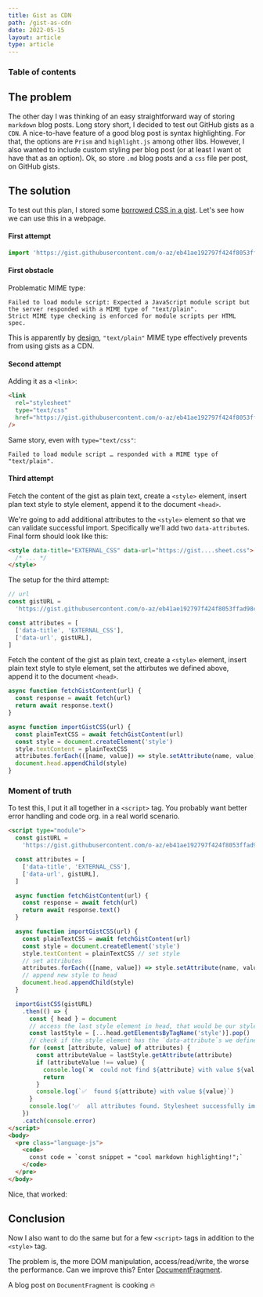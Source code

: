 ```yaml
---
title: Gist as CDN
path: /gist-as-cdn
date: 2022-05-15
layout: article
type: article
---
```



### Table of contents

## The problem

The other day I was thinking of an easy straightforward way of storing `markdown` blog posts. Long story short, I decided to test out GitHub gists as a `CDN`. A nice-to-have feature of a good blog post is syntax highlighting. For that, the options are `Prism` and `highlight.js` among other libs. However, I also wanted to include custom styling per blog post (or at least I want ot have that as an option). Ok, so store `.md` blog posts and a `css` file per post, on GitHub gists.

## The solution

To test out this plan, I stored some [borrowed CSS in a gist](https://gist.githubusercontent.com/o-az/eb41ae192797f424f8053ffad98cc10b/raw/306a5b678779e79b842b09e54f166a7e349bb9a6/stylesheet.css). Let's see how we can use this in a webpage.

#### First attempt

```js
import 'https://gist.githubusercontent.com/o-az/eb41ae192797f424f8053ffad98cc10b/raw/306a5b678779e79b842b09e54f166a7e349bb9a6/stylesheet.css'
```

#### First obstacle

Problematic MIME type:

```log
Failed to load module script: Expected a JavaScript module script but the server responded with a MIME type of "text/plain".
Strict MIME type checking is enforced for module scripts per HTML spec.
```

This is apparently by [design](https://webapps.stackexchange.com/a/37100 'link'), `"text/plain"` MIME type effectively prevents from using gists as a CDN.

#### Second attempt

Adding it as a `<link>`:

```html
<link
  rel="stylesheet"
  type="text/css"
  href="https://gist.githubusercontent.com/o-az/eb41ae192797f424f8053ffad98cc10b/raw/306a5b678779e79b842b09e54f166a7e349bb9a6/stylesheet.css"
/>
```

Same story, even with `type="text/css"`:

```log
Failed to load module script … responded with a MIME type of "text/plain".
```

#### Third attempt

Fetch the content of the gist as plain text, create a `<style>` element, insert plan text style to style element, append it to the document `<head>`.

We're going to add additional attributes to the `<style>` element so that we can validate successful import. Specifically we'll add two `data-attribute`s. Final form should look like this:

```html
<style data-title="EXTERNAL_CSS" data-url="https://gist....sheet.css">
  /* ... */
</style>
```

The setup for the third attempt:

```js title=" "
// url
const gistURL =
  'https://gist.githubusercontent.com/o-az/eb41ae192797f424f8053ffad98cc10b/raw/6070da8ac2821ffc94de51f1a3bc1b30d862643c/stylesheet.css'

const attributes = [
  ['data-title', 'EXTERNAL_CSS'],
  ['data-url', gistURL],
]
```

Fetch the content of the gist as plain text, create a `<style>` element, insert plain text style to style element, set the attirbutes we defined above, append it to the document `<head>`.

```js title=" "
async function fetchGistContent(url) {
  const response = await fetch(url)
  return await response.text()
}

async function importGistCSS(url) {
  const plainTextCSS = await fetchGistContent(url)
  const style = document.createElement('style')
  style.textContent = plainTextCSS
  attributes.forEach(([name, value]) => style.setAttribute(name, value))
  document.head.appendChild(style)
}
```

### Moment of truth

To test this, I put it all together in a `<script>` tag. You probably want better error handling and code org. in a real world scenario.

```html showLineNumbers title="index.html"
<script type="module">
  const gistURL =
    'https://gist.githubusercontent.com/o-az/eb41ae192797f424f8053ffad98cc10b/raw/6070da8ac2821ffc94de51f1a3bc1b30d862643c/stylesheet.css'

  const attributes = [
    ['data-title', 'EXTERNAL_CSS'],
    ['data-url', gistURL],
  ]

  async function fetchGistContent(url) {
    const response = await fetch(url)
    return await response.text()
  }

  async function importGistCSS(url) {
    const plainTextCSS = await fetchGistContent(url)
    const style = document.createElement('style')
    style.textContent = plainTextCSS // set style
    // set attributes
    attributes.forEach(([name, value]) => style.setAttribute(name, value))
    // append new style to head
    document.head.appendChild(style)
  }

  importGistCSS(gistURL)
    .then(() => {
      const { head } = document
      // access the last style element in head, that would be our style
      const lastStyle = [...head.getElementsByTagName('style')].pop()
      // check if the style element has the `data-attribute`s we defined above
      for (const [attribute, value] of attributes) {
        const attributeValue = lastStyle.getAttribute(attribute)
        if (attributeValue !== value) {
          console.log(`❌  could not find ${attribute} with value ${value}`)
          return
        }
        console.log(`✅  found ${attribute} with value ${value}`)
      }
      console.log('✅  all attributes found. Stylesheet successfully imported.')
    })
    .catch(console.error)
</script>
<body>
  <pre class="language-js">
    <code>
      const code = `const snippet = "cool markdown highlighting!";`
    </code>
  </pre>
</body>
```

Nice, that worked:

## Conclusion

Now I also want to do the same but for a few `<script>` tags in addition to the `<style>` tag.

The problem is, the more DOM manipulation, access/read/write, the worse the performance. Can we improve this? Enter [DocumentFragment](https://developer.mozilla.org/en-US/docs/Web/API/DocumentFragment).

A blog post on `DocumentFragment` is cooking :fire:
